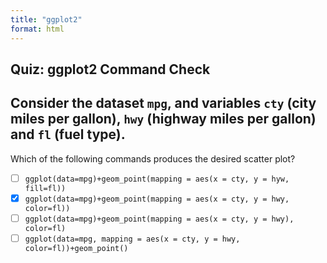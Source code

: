 ```yaml
---
title: "ggplot2"
format: html
---
```


## Quiz: ggplot2 Command Check

::: {.quiz}

# Consider the dataset `mpg`, and variables `cty` (city miles per gallon), `hwy` (highway miles per gallon) and `fl` (fuel type).

Which of the following commands produces the desired scatter plot?

- [ ] `ggplot(data=mpg)+geom_point(mapping = aes(x = cty, y = hyw, fill=fl))`
- [x] `ggplot(data=mpg)+geom_point(mapping = aes(x = cty, y = hwy, color=fl))`
- [ ] `ggplot(data=mpg)+geom_point(mapping = aes(x = cty, y = hwy), color=fl)`
- [ ] `ggplot(data=mpg, mapping = aes(x = cty, y = hwy, color=fl))+geom_point()`

:::